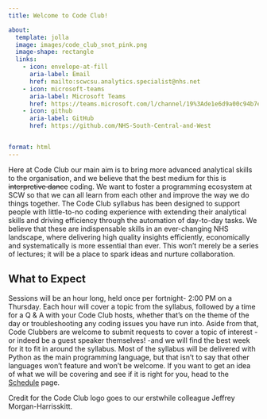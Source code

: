 ```yaml
---
title: Welcome to Code Club!

about:
  template: jolla
  image: images/code_club_snot_pink.png
  image-shape: rectangle
  links:
    - icon: envelope-at-fill
      aria-label: Email
      href: mailto:scwcsu.analytics.specialist@nhs.net
    - icon: microsoft-teams
      aria-label: Microsoft Teams
      href: https://teams.microsoft.com/l/channel/19%3Ade1e6d9a00c94b7ea473b8ab34546c14%40thread.tacv2/General?groupId=38d3487e-3bc5-4d3c-a710-5a9e895ab03d&tenantId=37c354b2-85b0-47f5-b222-07b48d774ee3
    - icon: github
      aria-label: GitHub
      href: https://github.com/NHS-South-Central-and-West


format: html
---
```


Here at Code Club our main aim is to bring more advanced analytical skills to the organisation, and we believe that the best medium for this is ~~interpretive dance~~ coding. We want to foster a programming ecosystem at SCW so that we can all learn from each other and improve the way we do things together. The Code Club syllabus has been designed to support people with little-to-no coding experience with extending their analytical skills and driving efficiency through the automation of day-to-day tasks. We believe that these are indispensable skills in an ever-changing NHS landscape, where delivering high quality insights efficiently, economically and systematically is more essential than ever. This won't merely be a series of lectures; it will be a place to spark ideas and nurture collaboration.

## What to Expect

Sessions will be an hour long, held once per fortnight- 2:00 PM on a Thursday. Each hour will cover a topic from the syllabus, followed by a time for a Q & A with your Code Club hosts, whether that's on the theme of the day or troubleshooting any coding issues you have run into. Aside from that, Code Clubbers are welcome to submit requests to cover a topic of interest -or indeed be a guest speaker themselves! -and we will find the best week for it to fit in around the syllabus. Most of the syllabus will be delivered with Python as the main programming language, but that isn’t to say that other languages won’t feature and won’t be welcome. If you want to get an idea of what we will be covering and see if it is right for you, head to the [Schedule](/schedule.html) page.

Credit for the Code Club logo goes to our erstwhile colleague Jeffrey Morgan-Harrisskitt.
